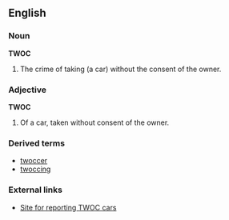 ==English==

===Noun===
'''TWOC'''

#The crime of taking (a car) without the consent of the owner.

===Adjective===
'''TWOC'''

#Of a car, taken without consent of the owner.

===Derived terms===
*[[twoccer]]
*[[twoccing]]

===External links===
*[http://www.twoc.co.uk/ Site for reporting TWOC cars]